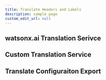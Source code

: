 ```yaml
---
title: Translate Headers and Labels
description: sample page
custom_edit_url: null
---
```



## watsonx.ai Translation Serivce


## Custom Translation Service



## Translate Configuraiton Export


